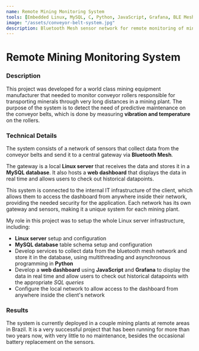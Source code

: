 ```yaml
---
name: Remote Mining Monitoring System
tools: [Embedded Linux, MySQL, C, Python, JavaScript, Grafana, BLE Mesh]
image: "/assets/conveyor-belt-system.jpg"
description: Bluetooth Mesh sensor network for remote monitoring of mining conveyor belts via web dashboard interface.
---
```


# Remote Mining Monitoring System

### Description

This project was developed for a world class mining equipment manufacturer that needed to monitor conveyor rollers responsible for transporting minerals through very long distances in a mining plant. The purpose of the system is to detect the need of predictive maintenance on the conveyor belts, which is done by measuring **vibration and temperature** on the rollers.

### Technical Details

The system consists of a network of sensors that collect data from the conveyor belts and send it to a central gateway via **Bluetooth Mesh**.

The gateway is a local **Linux server** that receives the data and stores it in a **MySQL database**. It also hosts a **web dashboard** that displays the data in real time and allows users to check out historical datapoints.

This system is connected to the internal IT infrastructure of the client, which allows them to access the dashboard from anywhere inside their network, providing the needed security for the application. Each network has its own gateway and sensors, making it a unique system for each mining plant.

My role in this project was to setup the whole Linux server infrastructure, including:

-   **Linux server** setup and configuration
-   **MySQL database** table schema setup and configuration
-   Develop services to collect data from the bluetooth mesh network and store it in the database, using multithreading and asynchronous programming in **Python**
-   Develop a **web dashboard** using **JavaScript** and **Grafana** to display the data in real time and allow users to check out historical datapoints with the appropriate _SQL queries_
-   Configure the local network to allow access to the dashboard from anywhere inside the client's network

### Results

The system is currently deployed in a couple mining plants at remote areas in Brazil. It is a very successful project that has been running for more than two years now, with very little to no maintenance, besides the occasional battery replacement on the sensors.

<Carousel>
    <CustomImage
        src="/assets/mining-dashboard-1.png"
        alt="Monitoring system dashboard"
    />
    <CustomImage
        src="/assets/mining-dashboard-2.png"
        alt="Monitoring system dashboard"
    />
</Carousel>
